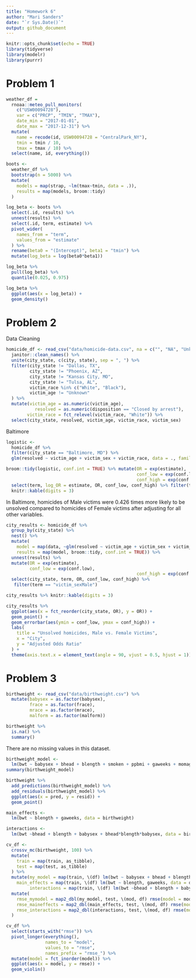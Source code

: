 ```yaml
---
title: "Homework 6"
author: "Mari Sanders"
date: "`r Sys.Date()`"
output: github_document
---
```


```r
knitr::opts_chunk$set(echo = TRUE)
library(tidyverse)
library(modelr)
library(purrr)
```

# Problem 1 

```r
weather_df = 
  rnoaa::meteo_pull_monitors(
    c("USW00094728"),
    var = c("PRCP", "TMIN", "TMAX"), 
    date_min = "2017-01-01",
    date_max = "2017-12-31") %>%
  mutate(
    name = recode(id, USW00094728 = "CentralPark_NY"),
    tmin = tmin / 10,
    tmax = tmax / 10) %>%
  select(name, id, everything())
```

```r
boots <- 
  weather_df %>% 
  bootstrap(n = 5000) %>% 
  mutate(
    models = map(strap, ~lm(tmax~tmin, data = .)), 
    results = map(models, broom::tidy)
  )

```

```r
log_beta <- boots %>% 
  select(.id, results) %>% 
  unnest(results) %>% 
  select(.id, term, estimate) %>% 
  pivot_wider(
    names_from = "term", 
    values_from = "estimate"
  ) %>% 
  rename(beta0 = "(Intercept)", beta1 = "tmin") %>% 
  mutate(log_beta = log(beta0*beta1)) 

log_beta %>% 
  pull(log_beta) %>% 
  quantile(0.025, 0.975)

log_beta %>% 
  ggplot(aes(x = log_beta)) + 
  geom_density()
```


# Problem 2 

Data Cleaning 

```r
homicide_df <- read_csv("data/homicide-data.csv", na = c("", "NA", "Unknown")) %>% filter(victim_race != "NA") %>% 
  janitor::clean_names() %>% 
  unite(city_state, c(city, state), sep = ", ") %>% 
  filter(city_state != "Dallas, TX", 
         city_state != "Phoenix, AZ", 
         city_state != "Kansas City, MO", 
         city_state != "Tulsa, AL",
         victim_race %in% c("White", "Black"),
         victim_age != "Unknown"
  ) %>%
  mutate(victim_age = as.numeric(victim_age), 
           resolved = as.numeric(disposition == "Closed by arrest"), 
        victim_race = fct_relevel(victim_race, "White")) %>% 
  select(city_state, resolved, victim_age, victim_race, victim_sex) 


```

Baltimore 

```r
logistic <- 
  homicide_df %>% 
  filter(city_state == "Baltimore, MD") %>% 
  glm(resolved ~ victim_age + victim_sex + victim_race, data = ., family = binomial())

broom::tidy(logistic, conf.int = TRUE) %>% mutate(OR = exp(estimate), 
                                                  conf_low = exp(conf.low), 
                                                  conf_high = exp(conf.high)) %>% 
  select(term, log_OR = estimate, OR, conf_low, conf_high) %>% filter(term == "victim_sexMale") %>% 
  knitr::kable(digits = 3)
```

In Baltimore, homicides of Male victims were 0.426 times more likely to be unsolved compared to homicides of Female victims after adjusting for all other variables. 

```r
city_results <- homicide_df %>%
  group_by(city_state) %>%
  nest() %>%
  mutate(
    model = map(data, ~glm(resolved ~ victim_age + victim_sex + victim_race, data = ., family = "binomial")),
    results = map(model, broom::tidy, conf.int = TRUE)) %>%
  unnest(results) %>%
  mutate(OR = exp(estimate), 
         conf_low = exp(conf.low), 
                                                  conf_high = exp(conf.high)) %>% 
  select(city_state, term, OR, conf_low, conf_high) %>%
   filter(term == "victim_sexMale") 

city_results %>% knitr::kable(digits = 3)
```

```r
city_results %>% 
  ggplot(aes(x = fct_reorder(city_state, OR), y = OR)) + 
  geom_point() +
  geom_errorbar(aes(ymin = conf_low, ymax = conf_high)) +
  labs(
    title = "Unsolved homicides, Male vs. Female Victims",
    x = "City", 
    y = "Adjusted Odds Ratio"
  ) +
  theme(axis.text.x = element_text(angle = 90, vjust = 0.5, hjust = 1))
```

# Problem 3 

```r
birthweight <- read_csv("data/birthweight.csv") %>% 
  mutate(babysex = as.factor(babysex), 
         frace = as.factor(frace), 
         mrace = as.factor(mrace), 
         malform = as.factor(malform))

birthweight %>% 
  is.na() %>% 
  summary()

```

There are no missing values in this dataset. 

```r
birthweight_model <- 
  lm(bwt ~ babysex + bhead + blength + smoken + ppbmi + gaweeks + momage + delwt, data = birthweight)
summary(birthweight_model)
```

```r
birthweight %>%
  add_predictions(birthweight_model) %>%
  add_residuals(birthweight_model) %>% 
  ggplot(aes(x = pred, y = resid)) + 
  geom_point() 
```

```r
main_effects <- 
  lm(bwt ~ blength + gaweeks, data = birthweight)

interactions <- 
  lm(bwt ~bhead + blength + babysex + bhead*blength*babysex, data = birthweight)
```

```r
cv_df <- 
  crossv_mc(birthweight, 100) %>% 
  mutate(
    train = map(train, as_tibble), 
    test = map(test, as_tibble)
  ) %>% 
  mutate(my_model = map(train, \(df) lm(bwt ~ babysex + bhead + blength + smoken + ppbmi + gaweeks + momage + delwt, data = df)),
    main_effects = map(train, \(df) lm(bwt ~ blength, gaweeks, data = df)), 
         interactions = map(train, \(df) lm(bwt ~bhead + blength + babysex + bhead*blength*babysex, data = df))) %>% 
  mutate(
    rmse_mymodel = map2_dbl(my_model, test, \(mod, df) rmse(model = mod, data = df)), 
    rmse_maineffects = map2_dbl(main_effects, test, \(mod, df) rmse(model = mod, data = df)), 
    rmse_interactions = map2_dbl(interactions, test, \(mod, df) rmse(model = mod, data = df))
  )

cv_df %>% 
  select(starts_with("rmse")) %>% 
  pivot_longer(everything(), 
               names_to = "model", 
               values_to = "rmse", 
               names_prefix = "rmse_") %>% 
  mutate(model = fct_inorder(model)) %>% 
  ggplot(aes(x = model, y = rmse)) +
  geom_violin()
```


